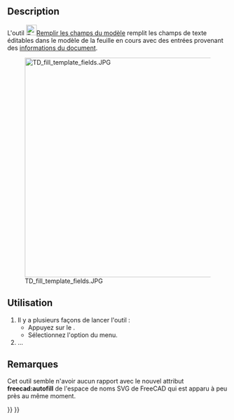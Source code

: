 <languages/>

{{Docnav/fr
|[[TechDraw_PageTemplate/fr|Feuille à partir d'un modèle]]
|[[TechDraw_RedrawPage/fr|Redessiner une feuille]]
|[[TechDraw_Workbench/fr|Atelier TechDraw]]
|IconL=TechDraw_PageTemplate.svg
|IconR=TechDraw_RedrawPage.svg
|IconC=Workbench_TechDraw.svg
}}

{{GuiCommand/fr
|Name=TechDraw FillTemplateFields
|Name/fr=TechDraw Remplir les champs du modèle
|MenuLocation=TechDraw → Feuille → Mettre à jour les champs du modèle
|Workbenches=[[TechDraw_Workbench/fr|TechDraw]]
|Version=0.20
|SeeAlso=
}}

==Description==

L'outil [[Image:TechDraw_FillTemplateFields.svg|24px]][[TechDraw_FillTemplateFields/fr|Remplir les champs du modèle]] remplit les champs de texte éditables dans le modèle de la feuille en cours avec des entrées provenant des [[Std_ProjectInfo/fr|informations du document]].

[[Image:TD_fill_template_fields.JPG|500px]]

<span id="Usage"></span>
==Utilisation==

<div class="mw-translate-fuzzy">
# Il y a plusieurs façons de lancer l'outil :
#* Appuyez sur le {{Button|[[Image:TechDraw_FillTemplateFields.svg|16px]] [[TechDraw_FillTemplateFields/fr|Mettre à jour les champs du modèle]]}}.
#* Sélectionnez l'option {{MenuCommand|TechDraw → Feuille → [[Image:TechDraw_FillTemplateFields.svg|16px]] Mettre à jour les champs du modèle}} du menu.
# ...
</div>

<span id="Notes"></span>
==Remarques==

<div class="mw-translate-fuzzy">
Cet outil semble n'avoir aucun rapport avec le nouvel attribut '''freecad:autofill''' de l'espace de noms SVG de FreeCAD qui est apparu à peu près au même moment.
</div>


{{Docnav/fr
|[[TechDraw_PageTemplate/fr|Feuille à partir d'un modèle]]
|[[TechDraw_RedrawPage/fr|Redessiner une feuille]]
|[[TechDraw_Workbench/fr|Atelier TechDraw]]
|IconL=TechDraw_PageTemplate.svg
|IconR=TechDraw_RedrawPage.svg
|IconC=Workbench_TechDraw.svg
}}

{{TechDraw Tools navi{{#translation:}}}}
{{Userdocnavi{{#translation:}}}}
{{clear}}